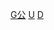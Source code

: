 {{Commonscat|Film production companies}}

[[Category:美国电影组织|G公]]
[[Category:各国电影公司‎|U]]
[[Category:美国传媒公司|D]]
